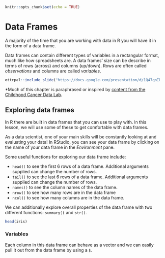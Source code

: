

```r
knitr::opts_chunk$set(echo = TRUE)
```

# Data Frames

A majority of the time that you are working with data in R you will have it in the form of a data frame.

Data frames can contain different types of variables in a rectangular format, much like how spreadsheets are.
A data frames' size can be describe in terms of rows (across) and columns (up/down). Rows are often called *observations* and columns are called *variables*.

```r
ottrpal::include_slide("https://docs.google.com/presentation/d/1Q47qnIkVzE-JzCEE5Lm54P6yqReg09QJdr7kiFyCbGc/edit#slide=id.g313d649efe_0_38")
```

*Much of this chapter is paraphrased or inspired by [content from the Childhood Cancer Data Lab](https://github.com/AlexsLemonade/training-modules/blob/master/intro-to-R-tidyverse/01-intro_to_base_R.Rmd).

## Exploring data frames

In R there are built in data frames that you can use to play with. In this lesson, we will use some of these to get comfortable with data frames.

As a data scientist, one of your main skills will be constantly looking at and evaluating your data! In RStudio, you can see your data frame by clicking on the name of your data frame in the *Environment* pane.

Some useful functions for exploring our data frame include:

- `head()` to see the first 6 rows of a data frame. Additional arguments supplied can change the number of rows.
- `tail()` to see the last 6 rows of a data frame. Additional arguments supplied can change the number of rows.
- `names()` to see the column names of the data frame.
- `nrow()` to see how many rows are in the data frame
- `ncol()` to see how many columns are in the data frame.

We can additionally explore overall properties of the data frame with two different functions: `summary()` and `str()`.

```r
head(iris)
```

### Variables

Each column in this data frame can behave as a vector and we can easily pull it out from the data frame by using a `$`.
